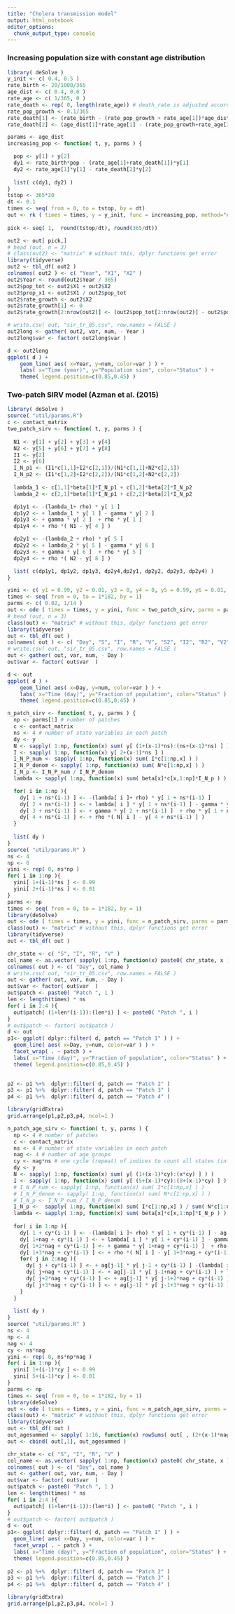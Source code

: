 ```yaml
---
title: "Cholera transmission model"
output: html_notebook
editor_options: 
  chunk_output_type: console
---
```


### Increasing population size with constant age distribution
```r
library( deSolve )
y_init <- c( 0.4, 0.5 )
rate_birth <- 20/1000/365
age_dist <- c( 0.4, 0.6 )
rate_age <- c( 1/365, 0 )
rate_death <- rep( 0, length(rate_age)) # death_rate is adjusted according to the age distribution 
rate_pop_growth <- 0.1/365
rate_death[1] <- (rate_birth - (rate_pop_growth + rate_age[1])*age_dist[1])/ age_dist[1]
rate_death[2] <- (age_dist[1]*rate_age[1] - (rate_pop_growth+rate_age[2])*age_dist[2] ) / age_dist[2]

params <- age_dist
increasing_pop <- function( t, y, parms ) {

  pop <- y[1] + y[2]
  dy1 <- rate_birth*pop - (rate_age[1]+rate_death[1])*y[1]
  dy2 <- rate_age[1]*y[1] - rate_death[2]*y[2]
  
  list( c(dy1, dy2) )
}
tstop <- 365*20
dt <- 0.1
times <- seq( from = 0, to = tstop, by = dt)
out <- rk ( times = times, y = y_init, func = increasing_pop, method="euler", parms=params)
            
pick <- seq( 1,  round(tstop/dt), round(365/dt))

out2 <- out[ pick,]
# head (out, n = 3)
# class(out2) <- "matrix" # without this, dplyr functions get error
library(tidyverse)
out2 <- tbl_df( out2 )
colnames( out2 ) <- c( "Year", "X1", "X2" )
out2$Year <- round(out2$Year / 365)
out2$pop_tot <- out2$X1 + out2$X2
out2$prop_x1 <- out2$X1 / out2$pop_tot
out2$rate_growth <- out2$X2
out2$rate_growth[1] <- 0
out2$rate_growth[2:nrow(out2)] <- (out2$pop_tot[2:nrow(out2)] - out2$pop_tot[1:(nrow(out2)-1)]) / out2$pop_tot[1:(nrow(out2)-1)]

# write.csv( out, "sir_tr_05.csv", row.names = FALSE )
out2long <- gather( out2, var, num, - Year )
out2long$var <- factor( out2long$var )

d <- out2long
ggplot( d ) + 
    geom_line( aes( x=Year, y=num, color=var ) ) +
    labs( x="Time (year)", y="Population size", color="Status" ) + 
    theme( legend.position=c(0.85,0.45) )


```

### Two-patch SIRV model (Azman et al. (2015)
```r
library( deSolve )
source( "util/params.R")
c <- contact_matrix
two_patch_sirv <- function( t, y, parms ) {
 
  N1 <- y[1] + y[2] + y[3] + y[4]
  N2 <- y[5] + y[6] + y[7] + y[8]
  I1 <- y[2]
  I2 <- y[6]
  I_N_p1 <- (I1*c[1,1]+I2*c[2,1])/(N1*c[1,1]+N2*c[2,1])
  I_N_p2 <- (I1*c[1,2]+I2*c[2,2])/(N1*c[1,2]+N2*c[2,2])
  
  lambda_1 <- c[1,1]*beta[1]*I_N_p1 + c[1,2]*beta[2]*I_N_p2
  lambda_2 <- c[2,1]*beta[1]*I_N_p1 + c[2,2]*beta[2]*I_N_p2 

  dp1y1 <- -(lambda_1+ rho) * y[ 1 ]
  dp1y2 <- + lambda_1 * y[ 1 ] - gamma * y[ 2 ]
  dp1y3 <- + gamma * y[ 2 ]  + rho * y[ 1 ]
  dp1y4 <- + rho *( N1 - y[ 4 ] )

  dp2y1 <- -(lambda_2 + rho) * y[ 5 ]
  dp2y2 <- + lambda_2 * y[ 5 ] - gamma * y[ 6 ]
  dp2y3 <- + gamma * y[ 6 ]  + rho * y[ 5 ]
  dp2y4 <- + rho *( N2 - y[ 8 ] )

  list( c(dp1y1, dp1y2, dp1y3, dp2y4,dp2y1, dp2y2, dp2y3, dp2y4) )
}

yini <- c( y1 = 0.99, y2 = 0.01, y3 = 0, y4 = 0, y5 = 0.99, y6 = 0.01, y7 = 0, y8 = 0 )
times <- seq( from = 0, to = 1*182, by = 1)
parms <- c( 0.02, 1/14 )
out <- ode ( times = times, y = yini, func = two_patch_sirv, parms = parms )
# head (out, n = 3)
class(out) <- "matrix" # without this, dplyr functions get error
library(tidyverse)
out <- tbl_df( out )
colnames( out ) <- c( "Day", "S", "I", "R", "V", "S2", "I2", "R2", "V2" )
# write.csv( out, "sir_tr_05.csv", row.names = FALSE )
out <- gather( out, var, num, - Day )
out$var <- factor( out$var  )

d <- out
ggplot( d ) + 
    geom_line( aes( x=Day, y=num, color=var ) ) +
    labs( x="Time (day)", y="Fraction of population", color="Status" ) + 
    theme( legend.position=c(0.85,0.45) )


```



```r

n_patch_sirv <- function( t, y, parms ) {
  np <- parms[1] # number of patches
  c <- contact_matrix
  ns <- 4 # number of state variables in each patch
  dy <- y
  N <- sapply( 1:np, function(x) sum( y[ (1+(x-1)*ns):(ns+(x-1)*ns) ] ) )
  I <- sapply( 1:np, function(x) y[ 2+(x-1)*ns ] )
  I_N_P_num <- sapply( 1:np, function(x) sum( I*c[1:np,x] ) )
  I_N_P_denom <- sapply( 1:np, function(x) sum( N*c[1:np,x] ) )
  I_N_p <- I_N_P_num / I_N_P_denom
  lambda <- sapply( 1:np, function(x) sum( beta[x]*c[x,1:np]*I_N_p ) )

  for( i in 1:np ){
    dy[ 1 + ns*(i-1) ] <- -(lambda[ i ]+ rho) * y[ 1 + ns*(i-1) ]
    dy[ 2 + ns*(i-1) ] <- + lambda[ i ] * y[ 1 + ns*(i-1) ] - gamma * y[ 2 + ns*(i-1) ]
    dy[ 3 + ns*(i-1) ] <- + gamma * y[ 2 + ns*(i-1) ]  + rho * y[ 1 + ns*(i-1) ]
    dy[ 4 + ns*(i-1) ] <- + rho *( N[ i ] - y[ 4 + ns*(i-1) ] )
  }
  
  list( dy )
}
source( "util/params.R" )
ns <- 4
np <- 6
yini <- rep( 0, ns*np )
for( i in 1:np ){
  yini[ 1+(i-1)*ns ] <- 0.99
  yini[ 2+(i-1)*ns ] <- 0.01
}
parms <- np
times <- seq( from = 0, to = 1*182, by = 1)
library(deSolve)
out <- ode ( times = times, y = yini, func = n_patch_sirv, parms = parms )
class(out) <- "matrix" # without this, dplyr functions get error
library(tidyverse)
out <- tbl_df( out )

chr_state <- c( "S", "I", "R", "V" )
col_name <- as.vector( sapply( 1:np, function(x) paste0( chr_state, x ) ) )
colnames( out ) <- c( "Day", col_name )
# write.csv( out, "sir_tr_05.csv", row.names = FALSE )
out <- gather( out, var, num, - Day )
out$var <- factor( out$var  )
out$patch <- paste0( "Patch ", 1 )
len <- length(times) * ns 
for( i in 2:4 ){
  out$patch[ (1+len*(i-1)):(len*i) ] <- paste0( "Patch ", i )
}
# out$patch <- factor( out$patch )
d <- out
p1<- ggplot( dplyr::filter( d, patch == "Patch 1" ) ) + 
  geom_line( aes( x=Day, y=num, color=var ) ) +
  facet_wrap( . ~ patch ) +
  labs( x="Time (day)", y="Fraction of population", color="Status" ) +
  theme( legend.position=c(0.85,0.45) )
 

p2 <- p1 %+%  dplyr::filter( d, patch == "Patch 2" ) 
p3 <- p1 %+%  dplyr::filter( d, patch == "Patch 3" ) 
p4 <- p1 %+%  dplyr::filter( d, patch == "Patch 4" ) 

library(gridExtra)
grid.arrange(p1,p2,p3,p4, ncol=1 )

```

```r

n_patch_age_sirv <- function( t, y, parms ) {
  np <- 4 # number of patches
  c <- contact_matrix
  ns <- 4 # number of state variables in each patch
  nag <- 4 # number of age groups
  cy <- nag*ns # one cycle (repeat) of indices to count all states (infectious states and age groups) for each patch
  dy <- y
  N <- sapply( 1:np, function(x) sum( y[ (1+(x-1)*cy):(x*cy) ] ) )
  I <- sapply( 1:np, function(x) sum( y[ (5+(x-1)*cy):(8+(x-1)*cy) ] ) )
  # I_N_P_num <- sapply( 1:np, function(x) sum( I*c[1:np,x] ) )
  # I_N_P_denom <- sapply( 1:np, function(x) sum( N*c[1:np,x] ) )
  # I_N_p <- I_N_P_num / I_N_P_denom
  I_N_p <-  sapply( 1:np, function(x) sum( I*c[1:np,x] ) / sum( N*c[1:np,x] ) ) #fraction of infectious population in each patch
  lambda <- sapply( 1:np, function(x) sum( beta[x]*c[x,1:np]*I_N_p ) )
  
  for( i in 1:np ){
    dy[ 1 + cy*(i-1) ] <- -(lambda[ i ]+ rho) * y[ 1 + cy*(i-1) ] - ag[ 1 ] * y[ 1 + cy*(i-1) ]
    dy[ 1+nag + cy*(i-1) ] <- + lambda[ i ] * y[ 1 + cy*(i-1) ] - gamma * y[ 1+nag + cy*(i-1) ]  - ag[1] * y[ 1+nag + cy*(i-1)  ]
    dy[ 1+2*nag + cy*(i-1) ] <- + gamma * y[ 1+nag + cy*(i-1) ]  + rho * y[ 1 + cy*(i-1) ]  - ag[1] * y[ 1+2*nag + cy*(i-1) ]
    dy[ 1+3*nag + cy*(i-1) ] <- + rho *( N[ i ] - y[ 1+3*nag + cy*(i-1) ] ) - ag[ 1 ] * y[ 1+3*nag + cy*(i-1) ]
    for( j in 2:nag ){
      dy[ j + cy*(i-1) ] <- + ag[j-1] * y[ j-1 + cy*(i-1) ] -(lambda[ i ]+ rho) * y[ j + cy*(i-1) ] - ag[j] * y[ j + cy*(i-1) ]
      dy[ j+nag + cy*(i-1) ] <- + ag[j-1] * y[ j-1+nag + cy*(i-1) ] + lambda[ i ] * y[ j + cy*(i-1) ] - gamma * y[ j+nag + cy*(i-1) ] - ag[j] * y[ j+nag + cy*(i-1) ]
      dy[ j+2*nag + cy*(i-1) ] <- + ag[j-1] * y[ j-1+2*nag + cy*(i-1) ] + gamma * y[ j+nag + cy*(i-1) ]  + rho * y[1 + cy*(i-1)] - ag[j] * y[j+2*nag + cy*(i-1)]
      dy[ j+3*nag + cy*(i-1) ] <- + ag[j-1] * y[ j-1+3*nag + cy*(i-1) ] + rho *( N[ i ] - y[ j+3*nag + cy*(i-1) ] ) - ag[j] * y[ j+3*nag + cy*(i-1) ]
    }
  }
  
  list( dy )
}
source( "util/params.R" )
ns <- 4
np <- 4
nag <- 4
cy <- ns*nag
yini <- rep( 0, ns*np*nag )
for( i in 1:np ){
  yini[ 1+(i-1)*cy ] <- 0.99
  yini[ 5+(i-1)*cy ] <- 0.01
}
parms <- np
times <- seq( from = 0, to = 1*182, by = 1)
library(deSolve)
out <- ode ( times = times, y = yini, func = n_patch_age_sirv, parms = parms )
class(out) <- "matrix" # without this, dplyr functions get error
library(tidyverse)
out <- tbl_df( out )
out_agesummed <- sapply( 1:16, function(x) rowSums( out[ , (2+(x-1)*nag):(5+(x-1)*nag) ] ) )
out <- cbind( out[,1], out_agesummed )

chr_state <- c( "S", "I", "R", "V" )
col_name <- as.vector( sapply( 1:np, function(x) paste0( chr_state, x ) ) )
colnames( out ) <- c( "Day", col_name )
out <- gather( out, var, num, - Day )
out$var <- factor( out$var  )
out$patch <- paste0( "Patch ", 1 )
len <- length(times) * ns 
for( i in 2:4 ){
  out$patch[ (1+len*(i-1)):(len*i) ] <- paste0( "Patch ", i )
}
# out$patch <- factor( out$patch )
d <- out
p1<- ggplot( dplyr::filter( d, patch == "Patch 1" ) ) + 
  geom_line( aes( x=Day, y=num, color=var ) ) +
  facet_wrap( . ~ patch ) +
  labs( x="Time (day)", y="Fraction of population", color="Status" ) +
  theme( legend.position=c(0.85,0.45) )
 
p2 <- p1 %+%  dplyr::filter( d, patch == "Patch 2" ) 
p3 <- p1 %+%  dplyr::filter( d, patch == "Patch 3" ) 
p4 <- p1 %+%  dplyr::filter( d, patch == "Patch 4" ) 

library(gridExtra)
grid.arrange(p1,p2,p3,p4, ncol=1 )
```





